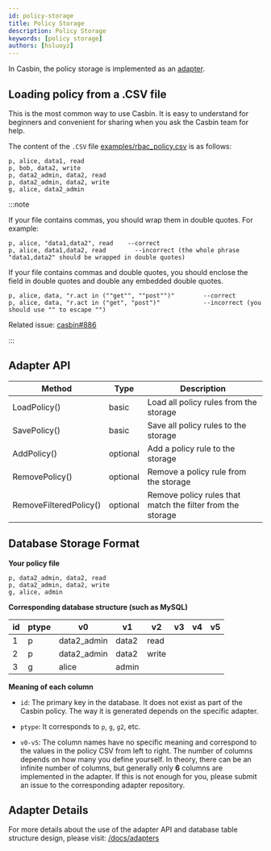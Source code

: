 ```yaml
---
id: policy-storage
title: Policy Storage
description: Policy Storage
keywords: [policy storage]
authors: [hsluoyz]
---
```


In Casbin, the policy storage is implemented as an [adapter](/docs/adapters).

## Loading policy from a .CSV file

This is the most common way to use Casbin. It is easy to understand for beginners and convenient for sharing when you ask the Casbin team for help.

The content of the `.CSV` file [examples/rbac_policy.csv](https://github.com/casbin/casbin/blob/master/examples/rbac_policy.csv) is as follows:

```csv
p, alice, data1, read
p, bob, data2, write
p, data2_admin, data2, read
p, data2_admin, data2, write
g, alice, data2_admin
```

:::note

If your file contains commas, you should wrap them in double quotes. For example:

```csv
p, alice, "data1,data2", read    --correct
p, alice, data1,data2, read        --incorrect (the whole phrase "data1,data2" should be wrapped in double quotes)
```

If your file contains commas and double quotes, you should enclose the field in double quotes and double any embedded double quotes.

```csv
p, alice, data, "r.act in (""get"", ""post"")"        --correct
p, alice, data, "r.act in ("get", "post")"            --incorrect (you should use "" to escape "")
```

Related issue: [casbin#886](https://github.com/casbin/casbin/issues/886)

:::

## Adapter API

| Method                 | Type     | Description                                                |
|------------------------|----------|------------------------------------------------------------|
| LoadPolicy()           | basic    | Load all policy rules from the storage                     |
| SavePolicy()           | basic    | Save all policy rules to the storage                       |
| AddPolicy()            | optional | Add a policy rule to the storage                           |
| RemovePolicy()         | optional | Remove a policy rule from the storage                      |
| RemoveFilteredPolicy() | optional | Remove policy rules that match the filter from the storage |

## Database Storage Format

**Your policy file**

```csv
p, data2_admin, data2, read
p, data2_admin, data2, write
g, alice, admin
```

**Corresponding database structure (such as MySQL)**

| id   | ptype | v0          | v1    | v2    | v3   | v4   | v5   |
| ---- | ----- | ----------- | ----- | ----- | ---- | ---- | ---- |
| 1    | p     | data2_admin | data2 | read  |      |      |      |
| 2    | p     | data2_admin | data2 | write |      |      |      |
| 3    | g     | alice       | admin |       |      |      |      |

**Meaning of each column**

- `id`: The primary key in the database. It does not exist as part of the Casbin policy. The way it is generated depends on the specific adapter.

- `ptype`: It corresponds to `p`, `g`, `g2`, etc.
- `v0-v5`: The column names have no specific meaning and correspond to the values in the policy CSV from left to right. The number of columns depends on how many you define yourself. In theory, there can be an infinite number of columns, but generally only **6** columns are implemented in the adapter. If this is not enough for you, please submit an issue to the corresponding adapter repository.

## Adapter Details

For more details about the use of the adapter API and database table structure design, please visit: [/docs/adapters](/docs/adapters)
